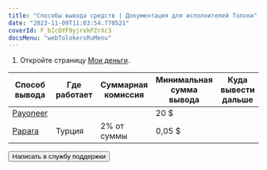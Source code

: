 ```yaml
---
title: "Способы вывода средств | Документация для исполнителей Толоки"
date: "2023-11-09T11:03:54.770521"
coverId: F_bIcOYF9yjrxkPZrXc3
docsMenu: "webTolokersRuMenu"
---
```



<RuPayAboutContent1/>

1. Откройте страницу [Мои деньги](https://we.toloka.ai/profile/money).

<RuPayAboutContent2/>

Способ вывода | Где работает | Суммарная комиссия | Минимальная сумма вывода | Куда вывести дальше
----- | ----- | ----- | ----- | -----
[Payoneer](../payoneer) | <RuPayAboutTable5/>| <RuPayAboutTable6/>| 20 $ | <RuPayAboutTable7/>
[Papara](../papara) | Турция| 2% от суммы| 0,05 $ | <RuPayAboutTable30/>

<RuPayAboutContent3/>

<Button view="defaultInverse" size="l" type="link" url="../../troubleshooting/troubleshooting#money_withdrawal">Написать в службу поддержки</Button>
